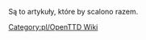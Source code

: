  
Są to artykuły, które by scalono razem.

<!--[[Category:OpenTTD Wiki]]-->[[Category:pl/OpenTTD Wiki]]